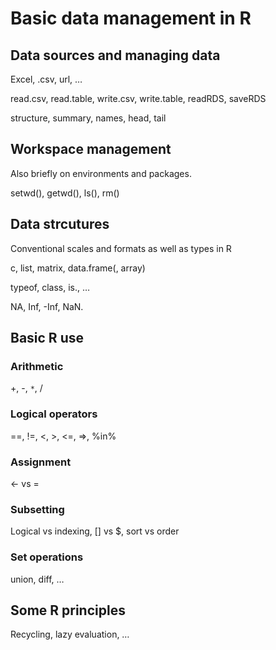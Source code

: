 # Basic data management in R

## Data sources and managing data

Excel, .csv, url, ...

read.csv, read.table, write.csv, write.table, readRDS, saveRDS

structure, summary, names, head, tail

## Workspace management

Also briefly on environments and packages. 

setwd(), getwd(), ls(), rm()

## Data strcutures

Conventional scales and formats as well as types in R

c, list, matrix, data.frame(, array)

typeof, class, is., ...

NA, Inf, -Inf, NaN.

## Basic R use

### Arithmetic

+, -, `*`, /

### Logical operators

==, !=, <, >, <=, =>, %in%

### Assignment

<- vs =

### Subsetting

Logical vs indexing, [] vs $, sort vs order

### Set operations

union, diff, ...

## Some R principles

Recycling, lazy evaluation, ...

